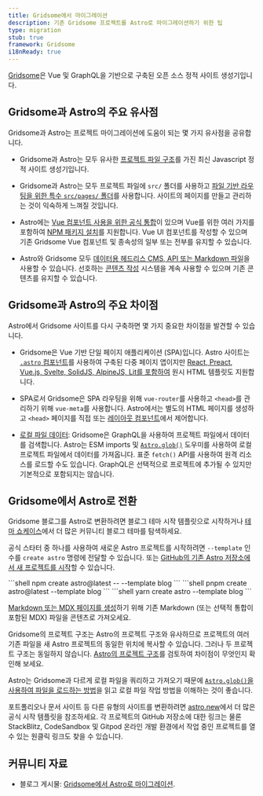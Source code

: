 ```yaml
---
title: Gridsome에서 마이그레이션
description: 기존 Gridsome 프로젝트를 Astro로 마이그레이션하기 위한 팁
type: migration
stub: true
framework: Gridsome
i18nReady: true
---
```



[Gridsome](https://gridsome.org)은 Vue 및 GraphQL을 기반으로 구축된 오픈 소스 정적 사이트 생성기입니다.

## Gridsome과 Astro의 주요 유사점

Gridsome과 Astro는 프로젝트 마이그레이션에 도움이 되는 몇 가지 유사점을 공유합니다.

- Gridsome과 Astro는 모두 유사한 [프로젝트 파일 구조](/ko/basics/project-structure/#디렉터리-및-파일)를 가진 최신 Javascript 정적 사이트 생성기입니다.

- Gridsome과 Astro는 모두 프로젝트 파일에 `src/` 폴더를 사용하고 [파일 기반 라우팅을 위한 특수 `src/pages/` 폴더](/ko/basics/astro-pages/)를 사용합니다. 사이트의 페이지를 만들고 관리하는 것이 익숙하게 느껴질 것입니다.

- Astro에는 [Vue 컴포넌트 사용을 위한 공식 통합](/ko/guides/integrations-guide/vue/)이 있으며 Vue를 위한 여러 가지를 포함하여 [NPM 패키지 설치](/ko/guides/imports/#npm-패키지)를 지원합니다. Vue UI 컴포넌트를 작성할 수 있으며 기존 Gridsome Vue 컴포넌트 및 종속성의 일부 또는 전부를 유지할 수 있습니다.

- Astro와 Gridsome 모두 [데이터용 헤드리스 CMS, API 또는 Markdown 파일](/ko/guides/data-fetching/)을 사용할 수 있습니다. 선호하는 [콘텐츠 작성](/ko/guides/content/) 시스템을 계속 사용할 수 있으며 기존 콘텐츠를 유지할 수 있습니다.

## Gridsome과 Astro의 주요 차이점

Astro에서 Gridsome 사이트를 다시 구축하면 몇 가지 중요한 차이점을 발견할 수 있습니다.

- Gridsome은 Vue 기반 단일 페이지 애플리케이션 (SPA)입니다. Astro 사이트는 [`.astro` 컴포넌트](/ko/basics/astro-components/)를 사용하여 구축된 다중 페이지 앱이지만 [React, Preact, Vue.js, Svelte, SolidJS, AlpineJS, Lit를 포함하여](/ko/guides/framework-components/) 원시 HTML 템플릿도 지원합니다.

- SPA로서 Gridsome은 SPA 라우팅을 위해 `vue-router`를 사용하고 `<head>`를 관리하기 위해 `vue-meta`를 사용합니다. Astro에서는 별도의 HTML 페이지를 생성하고 `<head>` 페이지를 직접 또는 [레이아웃 컴포넌트](/ko/basics/layouts/)에서 제어합니다.

- [로컬 파일 데이터](/ko/guides/imports/): Gridsome은 GraphQL을 사용하여 프로젝트 파일에서 데이터를 검색합니다. Astro는 ESM imports 및 [`Astro.glob()`](/ko/guides/imports/#astroglob) 도우미를 사용하여 로컬 프로젝트 파일에서 데이터를 가져옵니다. 표준 `fetch()` API를 사용하여 원격 리소스를 로드할 수도 있습니다. GraphQL은 선택적으로 프로젝트에 추가될 수 있지만 기본적으로 포함되지는 않습니다.

## Gridsome에서 Astro로 전환

Gridsome 블로그를 Astro로 변환하려면 블로그 테마 시작 템플릿으로 시작하거나 [테마 쇼케이스](https://astro.build/themes/)에서 더 많은 커뮤니티 블로그 테마를 탐색하세요.

공식 스타터 중 하나를 사용하여 새로운 Astro 프로젝트를 시작하려면 `--template` 인수를 `create astro` 명령에 전달할 수 있습니다. 또는 [GitHub의 기존 Astro 저장소에서 새 프로젝트를 시작](/ko/install/auto/#시작-템플릿)할 수 있습니다.

  <PackageManagerTabs>
    <Fragment slot="npm">
    ```shell
    npm create astro@latest -- --template blog
    ```
    </Fragment>
    <Fragment slot="pnpm">
    ```shell
    pnpm create astro@latest --template blog
    ```
    </Fragment>
    <Fragment slot="yarn">
    ```shell
    yarn create astro --template blog
    ```
    </Fragment>
  </PackageManagerTabs>

[Markdown 또는 MDX 페이지를 생성](/ko/guides/markdown-content/)하기 위해 기존 Markdown (또는 선택적 통합이 포함된 MDX) 파일을 콘텐츠로 가져오세요.

Gridsome의 프로젝트 구조는 Astro의 프로젝트 구조와 유사하므로 프로젝트의 여러 기존 파일을 새 Astro 프로젝트의 동일한 위치에 복사할 수 있습니다. 그러나 두 프로젝트 구조는 동일하지 않습니다. [Astro의 프로젝트 구조](/ko/basics/project-structure/)를 검토하여 차이점이 무엇인지 확인해 보세요.

Astro는 Gridsome과 다르게 로컬 파일을 쿼리하고 가져오기 때문에 [`Astro.glob()`을 사용하여 파일을 로드하는 방법](/ko/guides/imports/#astroglob)을 읽고 로컬 파일 작업 방법을 이해하는 것이 좋습니다.

포트폴리오나 문서 사이트 등 다른 유형의 사이트를 변환하려면 [astro.new](https://astro.new)에서 더 많은 공식 시작 템플릿을 참조하세요. 각 프로젝트의 GitHub 저장소에 대한 링크는 물론 StackBlitz, CodeSandbox 및 Gitpod 온라인 개발 환경에서 작업 중인 프로젝트를 열 수 있는 원클릭 링크도 찾을 수 있습니다.

## 커뮤니티 자료

- 블로그 게시물: [Gridsome에서 Astro로 마이그레이션](https://fyodor.io/migration-from-gridsome-to-astro/).
